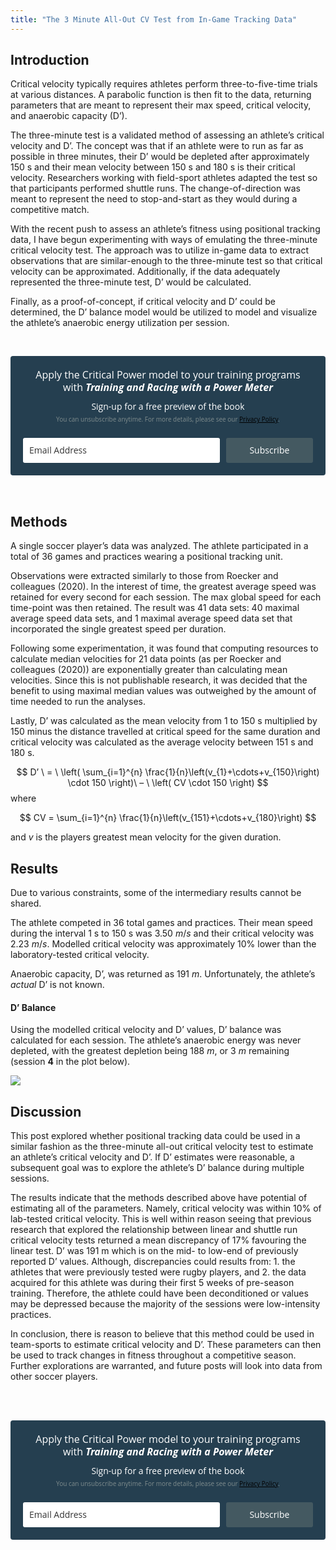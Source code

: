 ---
title: "The 3 Minute All-Out CV Test from In-Game Tracking Data"
---

## Introduction

Critical velocity typically requires athletes perform three-to-five-time trials at various distances. A parabolic function is then fit to the data, returning parameters that are meant to represent their max speed, critical velocity, and anaerobic capacity (D').

The three-minute test is a validated method of assessing an athlete's critical velocity and D'. The concept was that if an athlete were to run as far as possible in three minutes, their D' would be depleted after approximately 150 s and their mean velocity between 150 s and 180 s is their critical velocity. Researchers working with field-sport athletes adapted the test so that participants performed shuttle runs. The change-of-direction was meant to represent the need to stop-and-start as they would during a competitive match.

With the recent push to assess an athlete's fitness using positional tracking data, I have begun experimenting with ways of emulating the three-minute critical velocity test. The approach was to utilize in-game data to extract observations that are similar-enough to the three-minute test so that critical velocity can be approximated. Additionally, if the data adequately represented the three-minute test, D' would be calculated.

Finally, as a proof-of-concept, if critical velocity and D' could be determined, the D' balance model would be utilized to model and visualize the athlete's anaerobic energy utilization per session.

\
```{=html}
<style type="text/css">
  @import url(https://assets.mlcdn.com/fonts.css?version=1671523);
</style>
<style type="text/css">
  .ml-form-embedSubmitLoad{display:inline-block;width:20px;height:20px}.g-recaptcha{transform:scale(1);-webkit-transform:scale(1);transform-origin:0 0;-webkit-transform-origin:0 0}.sr-only{position:absolute;width:1px;height:1px;padding:0;margin:-1px;overflow:hidden;clip:rect(0,0,0,0);border:0}.ml-form-embedSubmitLoad:after{content:" ";display:block;width:11px;height:11px;margin:1px;border-radius:50%;border:4px solid #fff;border-color:#fff #fff #fff transparent;animation:ml-form-embedSubmitLoad 1.2s linear infinite}@keyframes ml-form-embedSubmitLoad{0%{transform:rotate(0)}100%{transform:rotate(360deg)}}#mlb2-5841516.ml-form-embedContainer{box-sizing:border-box;display:table;margin:0 auto;position:static;width:100%!important}#mlb2-5841516.ml-form-embedContainer button,#mlb2-5841516.ml-form-embedContainer h4,#mlb2-5841516.ml-form-embedContainer p,#mlb2-5841516.ml-form-embedContainer span{text-transform:none!important;letter-spacing:normal!important}#mlb2-5841516.ml-form-embedContainer .ml-form-embedWrapper{background-color:#253f50;border-width:0;border-color:transparent;border-radius:4px;border-style:solid;box-sizing:border-box;display:inline-block!important;margin:0;padding:0;position:relative}#mlb2-5841516.ml-form-embedContainer .ml-form-embedWrapper.embedDefault,#mlb2-5841516.ml-form-embedContainer .ml-form-embedWrapper.embedPopup{width:100%}#mlb2-5841516.ml-form-embedContainer .ml-form-embedWrapper.embedForm{max-width:100%;width:100%}#mlb2-5841516.ml-form-embedContainer .ml-form-align-left{text-align:left}#mlb2-5841516.ml-form-embedContainer .ml-form-align-center{text-align:center}#mlb2-5841516.ml-form-embedContainer .ml-form-align-default{display:table-cell!important;vertical-align:middle!important;text-align:center!important}#mlb2-5841516.ml-form-embedContainer .ml-form-align-right{text-align:right}#mlb2-5841516.ml-form-embedContainer .ml-form-embedWrapper .ml-form-embedHeader img{border-top-left-radius:4px;border-top-right-radius:4px;height:auto;margin:0 auto!important;max-width:100%;width:undefinedpx}#mlb2-5841516.ml-form-embedContainer .ml-form-embedWrapper .ml-form-embedBody,#mlb2-5841516.ml-form-embedContainer .ml-form-embedWrapper .ml-form-successBody{padding:20px 20px 0 20px}#mlb2-5841516.ml-form-embedContainer .ml-form-embedWrapper .ml-form-embedBody.ml-form-embedBodyHorizontal{padding-bottom:0}#mlb2-5841516.ml-form-embedContainer .ml-form-embedWrapper .ml-form-embedBody .ml-form-embedContent,#mlb2-5841516.ml-form-embedContainer .ml-form-embedWrapper .ml-form-successBody .ml-form-successContent{text-align:left;margin:0 0 20px 0}#mlb2-5841516.ml-form-embedContainer .ml-form-embedWrapper .ml-form-embedBody .ml-form-embedContent h4,#mlb2-5841516.ml-form-embedContainer .ml-form-embedWrapper .ml-form-successBody .ml-form-successContent h4{color:#000;font-family:'Open Sans',Arial,Helvetica,sans-serif;font-size:30px;font-weight:400;margin:0 0 10px 0;text-align:left;word-break:break-word}#mlb2-5841516.ml-form-embedContainer .ml-form-embedWrapper .ml-form-embedBody .ml-form-embedContent p,#mlb2-5841516.ml-form-embedContainer .ml-form-embedWrapper .ml-form-successBody .ml-form-successContent p{color:#fff;font-family:'Open Sans',Arial,Helvetica,sans-serif;font-size:14px;font-weight:400;line-height:20px;margin:0 0 10px 0;text-align:left}#mlb2-5841516.ml-form-embedContainer .ml-form-embedWrapper .ml-form-embedBody .ml-form-embedContent ol,#mlb2-5841516.ml-form-embedContainer .ml-form-embedWrapper .ml-form-embedBody .ml-form-embedContent ul,#mlb2-5841516.ml-form-embedContainer .ml-form-embedWrapper .ml-form-successBody .ml-form-successContent ol,#mlb2-5841516.ml-form-embedContainer .ml-form-embedWrapper .ml-form-successBody .ml-form-successContent ul{color:#fff;font-family:'Open Sans',Arial,Helvetica,sans-serif;font-size:14px}#mlb2-5841516.ml-form-embedContainer .ml-form-embedWrapper .ml-form-embedBody .ml-form-embedContent ol ol,#mlb2-5841516.ml-form-embedContainer .ml-form-embedWrapper .ml-form-successBody .ml-form-successContent ol ol{list-style-type:lower-alpha}#mlb2-5841516.ml-form-embedContainer .ml-form-embedWrapper .ml-form-embedBody .ml-form-embedContent ol ol ol,#mlb2-5841516.ml-form-embedContainer .ml-form-embedWrapper .ml-form-successBody .ml-form-successContent ol ol ol{list-style-type:lower-roman}#mlb2-5841516.ml-form-embedContainer .ml-form-embedWrapper .ml-form-embedBody .ml-form-embedContent p a,#mlb2-5841516.ml-form-embedContainer .ml-form-embedWrapper .ml-form-successBody .ml-form-successContent p a{color:#000;text-decoration:underline}#mlb2-5841516.ml-form-embedContainer .ml-form-embedWrapper .ml-block-form .ml-field-group{text-align:left!important}#mlb2-5841516.ml-form-embedContainer .ml-form-embedWrapper .ml-block-form .ml-field-group label{margin-bottom:5px;color:#fff;font-size:13px;font-family:'Open Sans',Arial,Helvetica,sans-serif;font-weight:700;font-style:normal;text-decoration:none;display:inline-block;line-height:19px}#mlb2-5841516.ml-form-embedContainer .ml-form-embedWrapper .ml-form-embedBody .ml-form-embedContent p:last-child,#mlb2-5841516.ml-form-embedContainer .ml-form-embedWrapper .ml-form-successBody .ml-form-successContent p:last-child{margin:0}#mlb2-5841516.ml-form-embedContainer .ml-form-embedWrapper .ml-form-embedBody form{margin:0;width:100%}#mlb2-5841516.ml-form-embedContainer .ml-form-embedWrapper .ml-form-embedBody .ml-form-checkboxRow,#mlb2-5841516.ml-form-embedContainer .ml-form-embedWrapper .ml-form-embedBody .ml-form-formContent{margin:0 0 20px 0;width:100%}#mlb2-5841516.ml-form-embedContainer .ml-form-embedWrapper .ml-form-embedBody .ml-form-checkboxRow{float:left}#mlb2-5841516.ml-form-embedContainer .ml-form-embedWrapper .ml-form-embedBody .ml-form-formContent.horozintalForm{margin:0;padding:0 0 20px 0;width:100%;height:auto;float:left}#mlb2-5841516.ml-form-embedContainer .ml-form-embedWrapper .ml-form-embedBody .ml-form-fieldRow{margin:0 0 10px 0;width:100%}#mlb2-5841516.ml-form-embedContainer .ml-form-embedWrapper .ml-form-embedBody .ml-form-fieldRow.ml-last-item{margin:0}#mlb2-5841516.ml-form-embedContainer .ml-form-embedWrapper .ml-form-embedBody .ml-form-fieldRow.ml-formfieldHorizintal{margin:0}#mlb2-5841516.ml-form-embedContainer .ml-form-embedWrapper .ml-form-embedBody .ml-form-fieldRow input{background-color:#fff!important;color:#333!important;border-color:#ccc;border-radius:3px!important;border-style:solid!important;border-width:0!important;font-family:'Open Sans',Arial,Helvetica,sans-serif;font-size:14px!important;height:auto;line-height:21px!important;margin-bottom:0;margin-top:0;margin-left:0;margin-right:0;padding:10px 10px!important;width:100%!important;box-sizing:border-box!important;max-width:100%!important}#mlb2-5841516.ml-form-embedContainer .ml-form-embedWrapper .ml-form-embedBody .ml-form-fieldRow input::-webkit-input-placeholder,#mlb2-5841516.ml-form-embedContainer .ml-form-embedWrapper .ml-form-embedBody .ml-form-horizontalRow input::-webkit-input-placeholder{color:#333}#mlb2-5841516.ml-form-embedContainer .ml-form-embedWrapper .ml-form-embedBody .ml-form-fieldRow input::-moz-placeholder,#mlb2-5841516.ml-form-embedContainer .ml-form-embedWrapper .ml-form-embedBody .ml-form-horizontalRow input::-moz-placeholder{color:#333}#mlb2-5841516.ml-form-embedContainer .ml-form-embedWrapper .ml-form-embedBody .ml-form-fieldRow input:-ms-input-placeholder,#mlb2-5841516.ml-form-embedContainer .ml-form-embedWrapper .ml-form-embedBody .ml-form-horizontalRow input:-ms-input-placeholder{color:#333}#mlb2-5841516.ml-form-embedContainer .ml-form-embedWrapper .ml-form-embedBody .ml-form-fieldRow input:-moz-placeholder,#mlb2-5841516.ml-form-embedContainer .ml-form-embedWrapper .ml-form-embedBody .ml-form-horizontalRow input:-moz-placeholder{color:#333}#mlb2-5841516.ml-form-embedContainer .ml-form-embedWrapper .ml-form-embedBody .ml-form-fieldRow textarea,#mlb2-5841516.ml-form-embedContainer .ml-form-embedWrapper .ml-form-embedBody .ml-form-horizontalRow textarea{background-color:#fff!important;color:#333!important;border-color:#ccc;border-radius:3px!important;border-style:solid!important;border-width:0!important;font-family:'Open Sans',Arial,Helvetica,sans-serif;font-size:14px!important;height:auto;line-height:21px!important;margin-bottom:0;margin-top:0;padding:10px 10px!important;width:100%!important;box-sizing:border-box!important;max-width:100%!important}#mlb2-5841516.ml-form-embedContainer .ml-form-embedWrapper .ml-form-embedBody .ml-form-checkboxRow .label-description::before,#mlb2-5841516.ml-form-embedContainer .ml-form-embedWrapper .ml-form-embedBody .ml-form-embedPermissions .ml-form-embedPermissionsOptionsCheckbox .label-description::before,#mlb2-5841516.ml-form-embedContainer .ml-form-embedWrapper .ml-form-embedBody .ml-form-fieldRow .custom-checkbox .custom-control-label::before,#mlb2-5841516.ml-form-embedContainer .ml-form-embedWrapper .ml-form-embedBody .ml-form-fieldRow .custom-radio .custom-control-label::before,#mlb2-5841516.ml-form-embedContainer .ml-form-embedWrapper .ml-form-embedBody .ml-form-horizontalRow .custom-checkbox .custom-control-label::before,#mlb2-5841516.ml-form-embedContainer .ml-form-embedWrapper .ml-form-embedBody .ml-form-horizontalRow .custom-radio .custom-control-label::before,#mlb2-5841516.ml-form-embedContainer .ml-form-embedWrapper .ml-form-embedBody .ml-form-interestGroupsRow .ml-form-interestGroupsRowCheckbox .label-description::before{border-color:#ccc!important;background-color:#fff!important}#mlb2-5841516.ml-form-embedContainer .ml-form-embedWrapper .ml-form-embedBody .ml-form-fieldRow input.custom-control-input[type=checkbox]{box-sizing:border-box;padding:0;position:absolute;z-index:-1;opacity:0;margin-top:5px;margin-left:-1.5rem;overflow:visible}#mlb2-5841516.ml-form-embedContainer .ml-form-embedWrapper .ml-form-embedBody .ml-form-checkboxRow .label-description::before,#mlb2-5841516.ml-form-embedContainer .ml-form-embedWrapper .ml-form-embedBody .ml-form-embedPermissions .ml-form-embedPermissionsOptionsCheckbox .label-description::before,#mlb2-5841516.ml-form-embedContainer .ml-form-embedWrapper .ml-form-embedBody .ml-form-fieldRow .custom-checkbox .custom-control-label::before,#mlb2-5841516.ml-form-embedContainer .ml-form-embedWrapper .ml-form-embedBody .ml-form-horizontalRow .custom-checkbox .custom-control-label::before,#mlb2-5841516.ml-form-embedContainer .ml-form-embedWrapper .ml-form-embedBody .ml-form-interestGroupsRow .ml-form-interestGroupsRowCheckbox .label-description::before{border-radius:4px!important}#mlb2-5841516.ml-form-embedContainer .ml-form-embedWrapper .ml-form-embedBody .ml-form-checkboxRow input[type=checkbox]:checked~.label-description::after,#mlb2-5841516.ml-form-embedContainer .ml-form-embedWrapper .ml-form-embedBody .ml-form-embedPermissions .ml-form-embedPermissionsOptionsCheckbox input[type=checkbox]:checked~.label-description::after,#mlb2-5841516.ml-form-embedContainer .ml-form-embedWrapper .ml-form-embedBody .ml-form-fieldRow .custom-checkbox .custom-control-input:checked~.custom-control-label::after,#mlb2-5841516.ml-form-embedContainer .ml-form-embedWrapper .ml-form-embedBody .ml-form-horizontalRow .custom-checkbox .custom-control-input:checked~.custom-control-label::after,#mlb2-5841516.ml-form-embedContainer .ml-form-embedWrapper .ml-form-embedBody .ml-form-interestGroupsRow .ml-form-interestGroupsRowCheckbox input[type=checkbox]:checked~.label-description::after{background-image:url("data:image/svg+xml,%3csvg xmlns='http://www.w3.org/2000/svg' viewBox='0 0 8 8'%3e%3cpath fill='%23fff' d='M6.564.75l-3.59 3.612-1.538-1.55L0 4.26 2.974 7.25 8 2.193z'/%3e%3c/svg%3e")}#mlb2-5841516.ml-form-embedContainer .ml-form-embedWrapper .ml-form-embedBody .ml-form-fieldRow .custom-radio .custom-control-input:checked~.custom-control-label::after{background-image:url("data:image/svg+xml,%3csvg xmlns='http://www.w3.org/2000/svg' viewBox='-4 -4 8 8'%3e%3ccircle r='3' fill='%23fff'/%3e%3c/svg%3e")}#mlb2-5841516.ml-form-embedContainer .ml-form-embedWrapper .ml-form-embedBody .ml-form-checkboxRow input[type=checkbox]:checked~.label-description::before,#mlb2-5841516.ml-form-embedContainer .ml-form-embedWrapper .ml-form-embedBody .ml-form-embedPermissions .ml-form-embedPermissionsOptionsCheckbox input[type=checkbox]:checked~.label-description::before,#mlb2-5841516.ml-form-embedContainer .ml-form-embedWrapper .ml-form-embedBody .ml-form-fieldRow .custom-checkbox .custom-control-input:checked~.custom-control-label::before,#mlb2-5841516.ml-form-embedContainer .ml-form-embedWrapper .ml-form-embedBody .ml-form-fieldRow .custom-radio .custom-control-input:checked~.custom-control-label::before,#mlb2-5841516.ml-form-embedContainer .ml-form-embedWrapper .ml-form-embedBody .ml-form-horizontalRow .custom-checkbox .custom-control-input:checked~.custom-control-label::before,#mlb2-5841516.ml-form-embedContainer .ml-form-embedWrapper .ml-form-embedBody .ml-form-horizontalRow .custom-radio .custom-control-input:checked~.custom-control-label::before,#mlb2-5841516.ml-form-embedContainer .ml-form-embedWrapper .ml-form-embedBody .ml-form-interestGroupsRow .ml-form-interestGroupsRowCheckbox input[type=checkbox]:checked~.label-description::before{border-color:#445961!important;background-color:#445961!important;color:#fff!important}#mlb2-5841516.ml-form-embedContainer .ml-form-embedWrapper .ml-form-embedBody .ml-form-fieldRow .custom-checkbox .custom-control-label::after,#mlb2-5841516.ml-form-embedContainer .ml-form-embedWrapper .ml-form-embedBody .ml-form-fieldRow .custom-checkbox .custom-control-label::before,#mlb2-5841516.ml-form-embedContainer .ml-form-embedWrapper .ml-form-embedBody .ml-form-fieldRow .custom-radio .custom-control-label::after,#mlb2-5841516.ml-form-embedContainer .ml-form-embedWrapper .ml-form-embedBody .ml-form-fieldRow .custom-radio .custom-control-label::before,#mlb2-5841516.ml-form-embedContainer .ml-form-embedWrapper .ml-form-embedBody .ml-form-horizontalRow .custom-checkbox .custom-control-label::after,#mlb2-5841516.ml-form-embedContainer .ml-form-embedWrapper .ml-form-embedBody .ml-form-horizontalRow .custom-checkbox .custom-control-label::before,#mlb2-5841516.ml-form-embedContainer .ml-form-embedWrapper .ml-form-embedBody .ml-form-horizontalRow .custom-radio .custom-control-label::after,#mlb2-5841516.ml-form-embedContainer .ml-form-embedWrapper .ml-form-embedBody .ml-form-horizontalRow .custom-radio .custom-control-label::before{top:2px;box-sizing:border-box}#mlb2-5841516.ml-form-embedContainer .ml-form-embedWrapper .ml-form-embedBody .ml-form-checkboxRow .label-description::after,#mlb2-5841516.ml-form-embedContainer .ml-form-embedWrapper .ml-form-embedBody .ml-form-checkboxRow .label-description::before,#mlb2-5841516.ml-form-embedContainer .ml-form-embedWrapper .ml-form-embedBody .ml-form-embedPermissions .ml-form-embedPermissionsOptionsCheckbox .label-description::after,#mlb2-5841516.ml-form-embedContainer .ml-form-embedWrapper .ml-form-embedBody .ml-form-embedPermissions .ml-form-embedPermissionsOptionsCheckbox .label-description::before{top:0!important;box-sizing:border-box!important}#mlb2-5841516.ml-form-embedContainer .ml-form-embedWrapper .ml-form-embedBody .ml-form-checkboxRow .label-description::after,#mlb2-5841516.ml-form-embedContainer .ml-form-embedWrapper .ml-form-embedBody .ml-form-checkboxRow .label-description::before{top:0!important;box-sizing:border-box!important}#mlb2-5841516.ml-form-embedContainer .ml-form-embedWrapper .ml-form-embedBody .ml-form-interestGroupsRow .ml-form-interestGroupsRowCheckbox .label-description::after{top:0!important;box-sizing:border-box!important;position:absolute;left:-1.5rem;display:block;width:1rem;height:1rem;content:""}#mlb2-5841516.ml-form-embedContainer .ml-form-embedWrapper .ml-form-embedBody .ml-form-interestGroupsRow .ml-form-interestGroupsRowCheckbox .label-description::before{top:0!important;box-sizing:border-box!important}#mlb2-5841516.ml-form-embedContainer .ml-form-embedWrapper .ml-form-embedBody .custom-control-label::before{position:absolute;top:4px;left:-1.5rem;display:block;width:16px;height:16px;pointer-events:none;content:"";background-color:#fff;border:#adb5bd solid 1px;border-radius:50%}#mlb2-5841516.ml-form-embedContainer .ml-form-embedWrapper .ml-form-embedBody .custom-control-label::after{position:absolute;top:2px!important;left:-1.5rem;display:block;width:1rem;height:1rem;content:""}#mlb2-5841516.ml-form-embedContainer .ml-form-embedWrapper .ml-form-embedBody .ml-form-checkboxRow .label-description::before,#mlb2-5841516.ml-form-embedContainer .ml-form-embedWrapper .ml-form-embedBody .ml-form-embedPermissions .ml-form-embedPermissionsOptionsCheckbox .label-description::before,#mlb2-5841516.ml-form-embedContainer .ml-form-embedWrapper .ml-form-embedBody .ml-form-interestGroupsRow .ml-form-interestGroupsRowCheckbox .label-description::before{position:absolute;top:4px;left:-1.5rem;display:block;width:16px;height:16px;pointer-events:none;content:"";background-color:#fff;border:#adb5bd solid 1px;border-radius:50%}#mlb2-5841516.ml-form-embedContainer .ml-form-embedWrapper .ml-form-embedBody .ml-form-embedPermissions .ml-form-embedPermissionsOptionsCheckbox .label-description::after{position:absolute;top:0!important;left:-1.5rem;display:block;width:1rem;height:1rem;content:""}#mlb2-5841516.ml-form-embedContainer .ml-form-embedWrapper .ml-form-embedBody .ml-form-checkboxRow .label-description::after{position:absolute;top:0!important;left:-1.5rem;display:block;width:1rem;height:1rem;content:""}#mlb2-5841516.ml-form-embedContainer .ml-form-embedWrapper .ml-form-embedBody .custom-radio .custom-control-label::after{background:no-repeat 50%/50% 50%}#mlb2-5841516.ml-form-embedContainer .ml-form-embedWrapper .ml-form-embedBody .custom-checkbox .custom-control-label::after,#mlb2-5841516.ml-form-embedContainer .ml-form-embedWrapper .ml-form-embedBody .ml-form-checkboxRow .label-description::after,#mlb2-5841516.ml-form-embedContainer .ml-form-embedWrapper .ml-form-embedBody .ml-form-embedPermissions .ml-form-embedPermissionsOptionsCheckbox .label-description::after,#mlb2-5841516.ml-form-embedContainer .ml-form-embedWrapper .ml-form-embedBody .ml-form-interestGroupsRow .ml-form-interestGroupsRowCheckbox .label-description::after{background:no-repeat 50%/50% 50%}#mlb2-5841516.ml-form-embedContainer .ml-form-embedWrapper .ml-form-embedBody .ml-form-fieldRow .custom-control,#mlb2-5841516.ml-form-embedContainer .ml-form-embedWrapper .ml-form-embedBody .ml-form-horizontalRow .custom-control{position:relative;display:block;min-height:1.5rem;padding-left:1.5rem}#mlb2-5841516.ml-form-embedContainer .ml-form-embedWrapper .ml-form-embedBody .ml-form-fieldRow .custom-checkbox .custom-control-input,#mlb2-5841516.ml-form-embedContainer .ml-form-embedWrapper .ml-form-embedBody .ml-form-fieldRow .custom-radio .custom-control-input,#mlb2-5841516.ml-form-embedContainer .ml-form-embedWrapper .ml-form-embedBody .ml-form-horizontalRow .custom-checkbox .custom-control-input,#mlb2-5841516.ml-form-embedContainer .ml-form-embedWrapper .ml-form-embedBody .ml-form-horizontalRow .custom-radio .custom-control-input{position:absolute;z-index:-1;opacity:0;box-sizing:border-box;padding:0}#mlb2-5841516.ml-form-embedContainer .ml-form-embedWrapper .ml-form-embedBody .ml-form-fieldRow .custom-checkbox .custom-control-label,#mlb2-5841516.ml-form-embedContainer .ml-form-embedWrapper .ml-form-embedBody .ml-form-fieldRow .custom-radio .custom-control-label,#mlb2-5841516.ml-form-embedContainer .ml-form-embedWrapper .ml-form-embedBody .ml-form-horizontalRow .custom-checkbox .custom-control-label,#mlb2-5841516.ml-form-embedContainer .ml-form-embedWrapper .ml-form-embedBody .ml-form-horizontalRow .custom-radio .custom-control-label{color:#000;font-size:12px!important;font-family:'Open Sans',Arial,Helvetica,sans-serif;line-height:22px;margin-bottom:0;position:relative;vertical-align:top;font-style:normal;font-weight:700}#mlb2-5841516.ml-form-embedContainer .ml-form-embedWrapper .ml-form-embedBody .ml-form-fieldRow .custom-select,#mlb2-5841516.ml-form-embedContainer .ml-form-embedWrapper .ml-form-embedBody .ml-form-horizontalRow .custom-select{background-color:#fff!important;color:#333!important;border-color:#ccc;border-radius:3px!important;border-style:solid!important;border-width:0!important;font-family:'Open Sans',Arial,Helvetica,sans-serif;font-size:14px!important;line-height:20px!important;margin-bottom:0;margin-top:0;padding:10px 28px 10px 12px!important;width:100%!important;box-sizing:border-box!important;max-width:100%!important;height:auto;display:inline-block;vertical-align:middle;background:url(https://cdn.mailerlite.com/images/default/dropdown.svg) no-repeat right .75rem center/8px 10px;-webkit-appearance:none;-moz-appearance:none;appearance:none}#mlb2-5841516.ml-form-embedContainer .ml-form-embedWrapper .ml-form-embedBody .ml-form-horizontalRow{height:auto;width:100%;float:left}.ml-form-formContent.horozintalForm .ml-form-horizontalRow .ml-input-horizontal{width:70%;float:left}.ml-form-formContent.horozintalForm .ml-form-horizontalRow .ml-button-horizontal{width:30%;float:left}.ml-form-formContent.horozintalForm .ml-form-horizontalRow .ml-button-horizontal.labelsOn{padding-top:24px}.ml-form-formContent.horozintalForm .ml-form-horizontalRow .horizontal-fields{box-sizing:border-box;float:left;padding-right:10px}#mlb2-5841516.ml-form-embedContainer .ml-form-embedWrapper .ml-form-embedBody .ml-form-horizontalRow input{background-color:#fff;color:#333;border-color:#ccc;border-radius:3px;border-style:solid;border-width:0;font-family:'Open Sans',Arial,Helvetica,sans-serif;font-size:14px;line-height:20px;margin-bottom:0;margin-top:0;padding:10px 10px;width:100%;box-sizing:border-box;overflow-y:initial}#mlb2-5841516.ml-form-embedContainer .ml-form-embedWrapper .ml-form-embedBody .ml-form-horizontalRow button{background-color:#445961!important;border-color:#445961;border-style:solid;border-width:0;border-radius:3px;box-shadow:none;color:#fff!important;cursor:pointer;font-family:'Open Sans',Arial,Helvetica,sans-serif;font-size:14px!important;font-weight:400;line-height:20px;margin:0!important;padding:10px!important;width:100%;height:auto}#mlb2-5841516.ml-form-embedContainer .ml-form-embedWrapper .ml-form-embedBody .ml-form-horizontalRow button:hover{background-color:#ccc!important;border-color:#ccc!important}#mlb2-5841516.ml-form-embedContainer .ml-form-embedWrapper .ml-form-embedBody .ml-form-checkboxRow input[type=checkbox]{box-sizing:border-box;padding:0;position:absolute;z-index:-1;opacity:0;margin-top:5px;margin-left:-1.5rem;overflow:visible}#mlb2-5841516.ml-form-embedContainer .ml-form-embedWrapper .ml-form-embedBody .ml-form-checkboxRow .label-description{color:#000;display:block;font-family:'Open Sans',Arial,Helvetica,sans-serif;font-size:12px;text-align:left;margin-bottom:0;position:relative;vertical-align:top}#mlb2-5841516.ml-form-embedContainer .ml-form-embedWrapper .ml-form-embedBody .ml-form-checkboxRow label{font-weight:400;margin:0;padding:0;position:relative;display:block;min-height:24px;padding-left:24px}#mlb2-5841516.ml-form-embedContainer .ml-form-embedWrapper .ml-form-embedBody .ml-form-checkboxRow label a{color:#000;text-decoration:underline}#mlb2-5841516.ml-form-embedContainer .ml-form-embedWrapper .ml-form-embedBody .ml-form-checkboxRow label p{color:#000!important;font-family:'Open Sans',Arial,Helvetica,sans-serif!important;font-size:12px!important;font-weight:400!important;line-height:18px!important;padding:0!important;margin:0 5px 0 0!important}#mlb2-5841516.ml-form-embedContainer .ml-form-embedWrapper .ml-form-embedBody .ml-form-checkboxRow label p:last-child{margin:0}#mlb2-5841516.ml-form-embedContainer .ml-form-embedWrapper .ml-form-embedBody .ml-form-embedSubmit{margin:0 0 20px 0;float:left;width:100%}#mlb2-5841516.ml-form-embedContainer .ml-form-embedWrapper .ml-form-embedBody .ml-form-embedSubmit button{background-color:#445961!important;border:none!important;border-radius:3px!important;box-shadow:none!important;color:#fff!important;cursor:pointer;font-family:'Open Sans',Arial,Helvetica,sans-serif!important;font-size:14px!important;font-weight:400!important;line-height:21px!important;height:auto;padding:10px!important;width:100%!important;box-sizing:border-box!important}#mlb2-5841516.ml-form-embedContainer .ml-form-embedWrapper .ml-form-embedBody .ml-form-embedSubmit button.loading{display:none}#mlb2-5841516.ml-form-embedContainer .ml-form-embedWrapper .ml-form-embedBody .ml-form-embedSubmit button:hover{background-color:#ccc!important}.ml-subscribe-close{width:30px;height:30px;background:url(https://cdn.mailerlite.com/images/default/modal_close.png) no-repeat;background-size:30px;cursor:pointer;margin-top:-10px;margin-right:-10px;position:absolute;top:0;right:0}.ml-error input,.ml-error select,.ml-error textarea{border-color:red!important}.ml-error .custom-checkbox-radio-list{border:1px solid red!important;border-radius:4px;padding:10px}.ml-error .label-description,.ml-error .label-description p,.ml-error .label-description p a,.ml-error label:first-child{color:red!important}#mlb2-5841516.ml-form-embedContainer .ml-form-embedWrapper .ml-form-embedBody .ml-form-checkboxRow.ml-error .label-description p,#mlb2-5841516.ml-form-embedContainer .ml-form-embedWrapper .ml-form-embedBody .ml-form-checkboxRow.ml-error .label-description p:first-letter{color:red!important}@media only screen and (max-width:400px){.ml-form-embedWrapper.embedDefault,.ml-form-embedWrapper.embedPopup{width:100%!important}.ml-form-formContent.horozintalForm{float:left!important}.ml-form-formContent.horozintalForm .ml-form-horizontalRow{height:auto!important;width:100%!important;float:left!important}.ml-form-formContent.horozintalForm .ml-form-horizontalRow .ml-input-horizontal{width:100%!important}.ml-form-formContent.horozintalForm .ml-form-horizontalRow .ml-input-horizontal>div{padding-right:0!important;padding-bottom:10px}.ml-form-formContent.horozintalForm .ml-button-horizontal{width:100%!important}.ml-form-formContent.horozintalForm .ml-button-horizontal.labelsOn{padding-top:0!important}}
</style>
<style type="text/css">
  .ml-mobileButton-horizontal{display:none}#mlb2-5841516 .ml-mobileButton-horizontal button{background-color:#445961!important;border-color:#445961!important;border-style:solid!important;border-width:0!important;border-radius:3px!important;box-shadow:none!important;color:#fff!important;cursor:pointer;font-family:'Open Sans',Arial,Helvetica,sans-serif!important;font-size:14px!important;font-weight:400!important;line-height:20px!important;padding:10px!important;width:100%!important}@media only screen and (max-width:400px){#mlb2-5841516.ml-form-embedContainer .ml-form-embedWrapper .ml-form-embedBody .ml-form-formContent.horozintalForm{padding:0 0 10px 0!important}.ml-hide-horizontal{display:none!important}.ml-form-formContent.horozintalForm .ml-button-horizontal{display:none!important}.ml-mobileButton-horizontal{display:inline-block!important;margin-bottom:20px;width:100%}.ml-form-formContent.horozintalForm .ml-form-horizontalRow .ml-input-horizontal>div{padding-bottom:0!important}}
</style>
<style type="text/css">
  @media only screen and (max-width:400px){.ml-form-formContent.horozintalForm .ml-form-horizontalRow .horizontal-fields{margin-bottom:10px!important;width:100%!important}}
</style>
<div id="mlb2-5841516" class="ml-form-embedContainer ml-subscribe-form ml-subscribe-form-5841516">
  <div class="ml-form-align-center">
    <div class="ml-form-embedWrapper embedForm">
      <div class="ml-form-embedBody ml-form-embedBodyHorizontal row-form">
        <div class="ml-form-embedContent" style="">
          <p style="text-align:center"><span style="font-size:16px">Apply the Critical Power model to your training programs with&nbsp;<em><strong>Training and Racing with a Power Meter </strong></em></span><span style="font-size:16px"><strong><strong><strong></strong></strong></strong></span></p>
          <p style="text-align:center"><span style="font-size:14px">Sign-up for a free preview of the book</span><span style="font-size:16px"><br><em></em></span><span style="font-size:14px"><span style="color:#fff"></span></span><span style="font-size:14px"></span><span style="color:#7f8c8d"><span style="font-size:10px">You can unsubscribe anytime. For more details, please see our <a href="https://midsprint.io/privacy-policy" target="_blank">Privacy Policy</a>.</span></span></p>
        </div>
        <form class="ml-block-form" action="https://static.mailerlite.com/webforms/submit/j3r2m9" data-code="j3r2m9" method="post" target="_blank">
          <div class="ml-form-formContent horozintalForm">
            <div class="ml-form-horizontalRow">
              <div class="ml-input-horizontal">
                <div style="width:100%" class="horizontal-fields">
                  <div class="ml-field-group ml-field-email ml-validate-email ml-validate-required">
                    <input type="email" class="form-control" data-inputmask="" name="fields[email]" placeholder="Email Address" autocomplete="email">
                  </div>
                </div>
              </div>
              <div class="ml-button-horizontal primary">
                <button type="submit" class="primary">Subscribe</button>
                <button disabled="disabled" style="display:none" type="button" class="loading"> <div class="ml-form-embedSubmitLoad"></div> <span class="sr-only">Loading...</span> </button>
              </div>
            </div>
          </div>
          <input type="hidden" name="ml-submit" value="1">
          <div class="ml-mobileButton-horizontal">
            <button type="submit" class="primary">Subscribe</button>
            <button disabled="disabled" style="display:none" type="button" class="loading"> <div class="ml-form-embedSubmitLoad"></div> <span class="sr-only">Loading...</span> </button>
          </div>
          <input type="hidden" name="anticsrf" value="true">
        </form>
      </div>
      <div class="ml-form-successBody row-success" style="display:none">
        <div class="ml-form-successContent">
          <p style="text-align:center">You should receive an&nbsp;email shortly with a link to preview <strong><em>Training and Racing with a Power Meter</em></strong></p>
        </div>
      </div>
    </div>
  </div>
</div>
<script>
  function ml_webform_success_5841516(){var r=ml_jQuery||jQuery;r(".ml-subscribe-form-5841516 .row-success").show(),r(".ml-subscribe-form-5841516 .row-form").hide()}
</script>
<img src="https://track.mailerlite.com/webforms/o/5841516/j3r2m9?v1671830479" width="1" height="1" style="max-width:1px;max-height:1px;visibility:hidden;padding:0;margin:0;display:block" alt="." border="0">
<script src="https://static.mailerlite.com/js/w/webforms.min.js?v7316d10e2931a97c7b0f5c7e7e7be3ea" type="text/javascript"></script>
```

\

## Methods

A single soccer player's data was analyzed. The athlete participated in a total of 36 games and practices wearing a positional tracking unit.

Observations were extracted similarly to those from Roecker and colleagues (2020). In the interest of time, the greatest average speed was retained for every second for each session. The max global speed for each time-point was then retained. The result was 41 data sets: 40 maximal average speed data sets, and 1 maximal average speed data set that incorporated the single greatest speed per duration.

Following some experimentation, it was found that computing resources to calculate median velocities for 21 data points (as per Roecker and colleagues (2020)) are exponentially greater than calculating mean velocities. Since this is not publishable research, it was decided that the benefit to using maximal median values was outweighed by the amount of time needed to run the analyses.

Lastly, D' was calculated as the mean velocity from 1 to 150 s multiplied by 150 minus the distance travelled at critical speed for the same duration and critical velocity was calculated as the average velocity between 151 s and 180 s.

$$
D’ \ = \   \left( \sum_{i=1}^{n} \frac{1}{n}\left(v_{1}+\cdots+v_{150}\right) \cdot 150 \right)\ – \ \left( CV  \cdot 150 \right)
$$
where

$$
CV = \sum_{i=1}^{n} \frac{1}{n}\left(v_{151}+\cdots+v_{180}\right)
$$ 

and $v$ is the players greatest mean velocity for the given duration.

## Results

Due to various constraints, some of the intermediary results cannot be shared.

The athlete competed in 36 total games and practices. Their mean speed during the interval 1 s to 150 s was $3.50 \ m/s$ and their critical velocity was $2.23 \ m/s$. Modelled critical velocity was approximately 10% lower than the laboratory-tested critical velocity.

Anaerobic capacity, D', was returned as $191 \ m$. Unfortunately, the athlete's *actual* D' is not known.

#### D' Balance

Using the modelled critical velocity and D' values, D' balance was calculated for each session. The athlete's anaerobic energy was never depleted, with the greatest depletion being $188 \ m$, or $3 \ m$ remaining (session **4** in the plot below).

![](blog-images/d-prime-balance.png)

## Discussion

This post explored whether positional tracking data could be used in a similar fashion as the three-minute all-out critical velocity test to estimate an athlete's critical velocity and D'. If D' estimates were reasonable, a subsequent goal was to explore the athlete's D' balance during multiple sessions.

The results indicate that the methods described above have potential of estimating all of the parameters. Namely, critical velocity was within 10% of lab-tested critical velocity. This is well within reason seeing that previous research that explored the relationship between linear and shuttle run critical velocity tests returned a mean discrepancy of 17% favouring the linear test. D' was 191 m which is on the mid- to low-end of previously reported D' values. Although, discrepancies could results from: 1. the athletes that were previously tested were rugby players, and 2. the data acquired for this athlete was during their first 5 weeks of pre-season training. Therefore, the athlete could have been deconditioned or values may be depressed because the majority of the sessions were low-intensity practices.

In conclusion, there is reason to believe that this method could be used in team-sports to estimate critical velocity and D'. These parameters can then be used to track changes in fitness throughout a competitive season. Further explorations are warranted, and future posts will look into data from other soccer players.

\
\
```{=html}
<style type="text/css">
  @import url(https://assets.mlcdn.com/fonts.css?version=1671523);
</style>
<style type="text/css">
  .ml-form-embedSubmitLoad{display:inline-block;width:20px;height:20px}.g-recaptcha{transform:scale(1);-webkit-transform:scale(1);transform-origin:0 0;-webkit-transform-origin:0 0}.sr-only{position:absolute;width:1px;height:1px;padding:0;margin:-1px;overflow:hidden;clip:rect(0,0,0,0);border:0}.ml-form-embedSubmitLoad:after{content:" ";display:block;width:11px;height:11px;margin:1px;border-radius:50%;border:4px solid #fff;border-color:#fff #fff #fff transparent;animation:ml-form-embedSubmitLoad 1.2s linear infinite}@keyframes ml-form-embedSubmitLoad{0%{transform:rotate(0)}100%{transform:rotate(360deg)}}#mlb2-5841516.ml-form-embedContainer{box-sizing:border-box;display:table;margin:0 auto;position:static;width:100%!important}#mlb2-5841516.ml-form-embedContainer button,#mlb2-5841516.ml-form-embedContainer h4,#mlb2-5841516.ml-form-embedContainer p,#mlb2-5841516.ml-form-embedContainer span{text-transform:none!important;letter-spacing:normal!important}#mlb2-5841516.ml-form-embedContainer .ml-form-embedWrapper{background-color:#253f50;border-width:0;border-color:transparent;border-radius:4px;border-style:solid;box-sizing:border-box;display:inline-block!important;margin:0;padding:0;position:relative}#mlb2-5841516.ml-form-embedContainer .ml-form-embedWrapper.embedDefault,#mlb2-5841516.ml-form-embedContainer .ml-form-embedWrapper.embedPopup{width:100%}#mlb2-5841516.ml-form-embedContainer .ml-form-embedWrapper.embedForm{max-width:100%;width:100%}#mlb2-5841516.ml-form-embedContainer .ml-form-align-left{text-align:left}#mlb2-5841516.ml-form-embedContainer .ml-form-align-center{text-align:center}#mlb2-5841516.ml-form-embedContainer .ml-form-align-default{display:table-cell!important;vertical-align:middle!important;text-align:center!important}#mlb2-5841516.ml-form-embedContainer .ml-form-align-right{text-align:right}#mlb2-5841516.ml-form-embedContainer .ml-form-embedWrapper .ml-form-embedHeader img{border-top-left-radius:4px;border-top-right-radius:4px;height:auto;margin:0 auto!important;max-width:100%;width:undefinedpx}#mlb2-5841516.ml-form-embedContainer .ml-form-embedWrapper .ml-form-embedBody,#mlb2-5841516.ml-form-embedContainer .ml-form-embedWrapper .ml-form-successBody{padding:20px 20px 0 20px}#mlb2-5841516.ml-form-embedContainer .ml-form-embedWrapper .ml-form-embedBody.ml-form-embedBodyHorizontal{padding-bottom:0}#mlb2-5841516.ml-form-embedContainer .ml-form-embedWrapper .ml-form-embedBody .ml-form-embedContent,#mlb2-5841516.ml-form-embedContainer .ml-form-embedWrapper .ml-form-successBody .ml-form-successContent{text-align:left;margin:0 0 20px 0}#mlb2-5841516.ml-form-embedContainer .ml-form-embedWrapper .ml-form-embedBody .ml-form-embedContent h4,#mlb2-5841516.ml-form-embedContainer .ml-form-embedWrapper .ml-form-successBody .ml-form-successContent h4{color:#000;font-family:'Open Sans',Arial,Helvetica,sans-serif;font-size:30px;font-weight:400;margin:0 0 10px 0;text-align:left;word-break:break-word}#mlb2-5841516.ml-form-embedContainer .ml-form-embedWrapper .ml-form-embedBody .ml-form-embedContent p,#mlb2-5841516.ml-form-embedContainer .ml-form-embedWrapper .ml-form-successBody .ml-form-successContent p{color:#fff;font-family:'Open Sans',Arial,Helvetica,sans-serif;font-size:14px;font-weight:400;line-height:20px;margin:0 0 10px 0;text-align:left}#mlb2-5841516.ml-form-embedContainer .ml-form-embedWrapper .ml-form-embedBody .ml-form-embedContent ol,#mlb2-5841516.ml-form-embedContainer .ml-form-embedWrapper .ml-form-embedBody .ml-form-embedContent ul,#mlb2-5841516.ml-form-embedContainer .ml-form-embedWrapper .ml-form-successBody .ml-form-successContent ol,#mlb2-5841516.ml-form-embedContainer .ml-form-embedWrapper .ml-form-successBody .ml-form-successContent ul{color:#fff;font-family:'Open Sans',Arial,Helvetica,sans-serif;font-size:14px}#mlb2-5841516.ml-form-embedContainer .ml-form-embedWrapper .ml-form-embedBody .ml-form-embedContent ol ol,#mlb2-5841516.ml-form-embedContainer .ml-form-embedWrapper .ml-form-successBody .ml-form-successContent ol ol{list-style-type:lower-alpha}#mlb2-5841516.ml-form-embedContainer .ml-form-embedWrapper .ml-form-embedBody .ml-form-embedContent ol ol ol,#mlb2-5841516.ml-form-embedContainer .ml-form-embedWrapper .ml-form-successBody .ml-form-successContent ol ol ol{list-style-type:lower-roman}#mlb2-5841516.ml-form-embedContainer .ml-form-embedWrapper .ml-form-embedBody .ml-form-embedContent p a,#mlb2-5841516.ml-form-embedContainer .ml-form-embedWrapper .ml-form-successBody .ml-form-successContent p a{color:#000;text-decoration:underline}#mlb2-5841516.ml-form-embedContainer .ml-form-embedWrapper .ml-block-form .ml-field-group{text-align:left!important}#mlb2-5841516.ml-form-embedContainer .ml-form-embedWrapper .ml-block-form .ml-field-group label{margin-bottom:5px;color:#fff;font-size:13px;font-family:'Open Sans',Arial,Helvetica,sans-serif;font-weight:700;font-style:normal;text-decoration:none;display:inline-block;line-height:19px}#mlb2-5841516.ml-form-embedContainer .ml-form-embedWrapper .ml-form-embedBody .ml-form-embedContent p:last-child,#mlb2-5841516.ml-form-embedContainer .ml-form-embedWrapper .ml-form-successBody .ml-form-successContent p:last-child{margin:0}#mlb2-5841516.ml-form-embedContainer .ml-form-embedWrapper .ml-form-embedBody form{margin:0;width:100%}#mlb2-5841516.ml-form-embedContainer .ml-form-embedWrapper .ml-form-embedBody .ml-form-checkboxRow,#mlb2-5841516.ml-form-embedContainer .ml-form-embedWrapper .ml-form-embedBody .ml-form-formContent{margin:0 0 20px 0;width:100%}#mlb2-5841516.ml-form-embedContainer .ml-form-embedWrapper .ml-form-embedBody .ml-form-checkboxRow{float:left}#mlb2-5841516.ml-form-embedContainer .ml-form-embedWrapper .ml-form-embedBody .ml-form-formContent.horozintalForm{margin:0;padding:0 0 20px 0;width:100%;height:auto;float:left}#mlb2-5841516.ml-form-embedContainer .ml-form-embedWrapper .ml-form-embedBody .ml-form-fieldRow{margin:0 0 10px 0;width:100%}#mlb2-5841516.ml-form-embedContainer .ml-form-embedWrapper .ml-form-embedBody .ml-form-fieldRow.ml-last-item{margin:0}#mlb2-5841516.ml-form-embedContainer .ml-form-embedWrapper .ml-form-embedBody .ml-form-fieldRow.ml-formfieldHorizintal{margin:0}#mlb2-5841516.ml-form-embedContainer .ml-form-embedWrapper .ml-form-embedBody .ml-form-fieldRow input{background-color:#fff!important;color:#333!important;border-color:#ccc;border-radius:3px!important;border-style:solid!important;border-width:0!important;font-family:'Open Sans',Arial,Helvetica,sans-serif;font-size:14px!important;height:auto;line-height:21px!important;margin-bottom:0;margin-top:0;margin-left:0;margin-right:0;padding:10px 10px!important;width:100%!important;box-sizing:border-box!important;max-width:100%!important}#mlb2-5841516.ml-form-embedContainer .ml-form-embedWrapper .ml-form-embedBody .ml-form-fieldRow input::-webkit-input-placeholder,#mlb2-5841516.ml-form-embedContainer .ml-form-embedWrapper .ml-form-embedBody .ml-form-horizontalRow input::-webkit-input-placeholder{color:#333}#mlb2-5841516.ml-form-embedContainer .ml-form-embedWrapper .ml-form-embedBody .ml-form-fieldRow input::-moz-placeholder,#mlb2-5841516.ml-form-embedContainer .ml-form-embedWrapper .ml-form-embedBody .ml-form-horizontalRow input::-moz-placeholder{color:#333}#mlb2-5841516.ml-form-embedContainer .ml-form-embedWrapper .ml-form-embedBody .ml-form-fieldRow input:-ms-input-placeholder,#mlb2-5841516.ml-form-embedContainer .ml-form-embedWrapper .ml-form-embedBody .ml-form-horizontalRow input:-ms-input-placeholder{color:#333}#mlb2-5841516.ml-form-embedContainer .ml-form-embedWrapper .ml-form-embedBody .ml-form-fieldRow input:-moz-placeholder,#mlb2-5841516.ml-form-embedContainer .ml-form-embedWrapper .ml-form-embedBody .ml-form-horizontalRow input:-moz-placeholder{color:#333}#mlb2-5841516.ml-form-embedContainer .ml-form-embedWrapper .ml-form-embedBody .ml-form-fieldRow textarea,#mlb2-5841516.ml-form-embedContainer .ml-form-embedWrapper .ml-form-embedBody .ml-form-horizontalRow textarea{background-color:#fff!important;color:#333!important;border-color:#ccc;border-radius:3px!important;border-style:solid!important;border-width:0!important;font-family:'Open Sans',Arial,Helvetica,sans-serif;font-size:14px!important;height:auto;line-height:21px!important;margin-bottom:0;margin-top:0;padding:10px 10px!important;width:100%!important;box-sizing:border-box!important;max-width:100%!important}#mlb2-5841516.ml-form-embedContainer .ml-form-embedWrapper .ml-form-embedBody .ml-form-checkboxRow .label-description::before,#mlb2-5841516.ml-form-embedContainer .ml-form-embedWrapper .ml-form-embedBody .ml-form-embedPermissions .ml-form-embedPermissionsOptionsCheckbox .label-description::before,#mlb2-5841516.ml-form-embedContainer .ml-form-embedWrapper .ml-form-embedBody .ml-form-fieldRow .custom-checkbox .custom-control-label::before,#mlb2-5841516.ml-form-embedContainer .ml-form-embedWrapper .ml-form-embedBody .ml-form-fieldRow .custom-radio .custom-control-label::before,#mlb2-5841516.ml-form-embedContainer .ml-form-embedWrapper .ml-form-embedBody .ml-form-horizontalRow .custom-checkbox .custom-control-label::before,#mlb2-5841516.ml-form-embedContainer .ml-form-embedWrapper .ml-form-embedBody .ml-form-horizontalRow .custom-radio .custom-control-label::before,#mlb2-5841516.ml-form-embedContainer .ml-form-embedWrapper .ml-form-embedBody .ml-form-interestGroupsRow .ml-form-interestGroupsRowCheckbox .label-description::before{border-color:#ccc!important;background-color:#fff!important}#mlb2-5841516.ml-form-embedContainer .ml-form-embedWrapper .ml-form-embedBody .ml-form-fieldRow input.custom-control-input[type=checkbox]{box-sizing:border-box;padding:0;position:absolute;z-index:-1;opacity:0;margin-top:5px;margin-left:-1.5rem;overflow:visible}#mlb2-5841516.ml-form-embedContainer .ml-form-embedWrapper .ml-form-embedBody .ml-form-checkboxRow .label-description::before,#mlb2-5841516.ml-form-embedContainer .ml-form-embedWrapper .ml-form-embedBody .ml-form-embedPermissions .ml-form-embedPermissionsOptionsCheckbox .label-description::before,#mlb2-5841516.ml-form-embedContainer .ml-form-embedWrapper .ml-form-embedBody .ml-form-fieldRow .custom-checkbox .custom-control-label::before,#mlb2-5841516.ml-form-embedContainer .ml-form-embedWrapper .ml-form-embedBody .ml-form-horizontalRow .custom-checkbox .custom-control-label::before,#mlb2-5841516.ml-form-embedContainer .ml-form-embedWrapper .ml-form-embedBody .ml-form-interestGroupsRow .ml-form-interestGroupsRowCheckbox .label-description::before{border-radius:4px!important}#mlb2-5841516.ml-form-embedContainer .ml-form-embedWrapper .ml-form-embedBody .ml-form-checkboxRow input[type=checkbox]:checked~.label-description::after,#mlb2-5841516.ml-form-embedContainer .ml-form-embedWrapper .ml-form-embedBody .ml-form-embedPermissions .ml-form-embedPermissionsOptionsCheckbox input[type=checkbox]:checked~.label-description::after,#mlb2-5841516.ml-form-embedContainer .ml-form-embedWrapper .ml-form-embedBody .ml-form-fieldRow .custom-checkbox .custom-control-input:checked~.custom-control-label::after,#mlb2-5841516.ml-form-embedContainer .ml-form-embedWrapper .ml-form-embedBody .ml-form-horizontalRow .custom-checkbox .custom-control-input:checked~.custom-control-label::after,#mlb2-5841516.ml-form-embedContainer .ml-form-embedWrapper .ml-form-embedBody .ml-form-interestGroupsRow .ml-form-interestGroupsRowCheckbox input[type=checkbox]:checked~.label-description::after{background-image:url("data:image/svg+xml,%3csvg xmlns='http://www.w3.org/2000/svg' viewBox='0 0 8 8'%3e%3cpath fill='%23fff' d='M6.564.75l-3.59 3.612-1.538-1.55L0 4.26 2.974 7.25 8 2.193z'/%3e%3c/svg%3e")}#mlb2-5841516.ml-form-embedContainer .ml-form-embedWrapper .ml-form-embedBody .ml-form-fieldRow .custom-radio .custom-control-input:checked~.custom-control-label::after{background-image:url("data:image/svg+xml,%3csvg xmlns='http://www.w3.org/2000/svg' viewBox='-4 -4 8 8'%3e%3ccircle r='3' fill='%23fff'/%3e%3c/svg%3e")}#mlb2-5841516.ml-form-embedContainer .ml-form-embedWrapper .ml-form-embedBody .ml-form-checkboxRow input[type=checkbox]:checked~.label-description::before,#mlb2-5841516.ml-form-embedContainer .ml-form-embedWrapper .ml-form-embedBody .ml-form-embedPermissions .ml-form-embedPermissionsOptionsCheckbox input[type=checkbox]:checked~.label-description::before,#mlb2-5841516.ml-form-embedContainer .ml-form-embedWrapper .ml-form-embedBody .ml-form-fieldRow .custom-checkbox .custom-control-input:checked~.custom-control-label::before,#mlb2-5841516.ml-form-embedContainer .ml-form-embedWrapper .ml-form-embedBody .ml-form-fieldRow .custom-radio .custom-control-input:checked~.custom-control-label::before,#mlb2-5841516.ml-form-embedContainer .ml-form-embedWrapper .ml-form-embedBody .ml-form-horizontalRow .custom-checkbox .custom-control-input:checked~.custom-control-label::before,#mlb2-5841516.ml-form-embedContainer .ml-form-embedWrapper .ml-form-embedBody .ml-form-horizontalRow .custom-radio .custom-control-input:checked~.custom-control-label::before,#mlb2-5841516.ml-form-embedContainer .ml-form-embedWrapper .ml-form-embedBody .ml-form-interestGroupsRow .ml-form-interestGroupsRowCheckbox input[type=checkbox]:checked~.label-description::before{border-color:#445961!important;background-color:#445961!important;color:#fff!important}#mlb2-5841516.ml-form-embedContainer .ml-form-embedWrapper .ml-form-embedBody .ml-form-fieldRow .custom-checkbox .custom-control-label::after,#mlb2-5841516.ml-form-embedContainer .ml-form-embedWrapper .ml-form-embedBody .ml-form-fieldRow .custom-checkbox .custom-control-label::before,#mlb2-5841516.ml-form-embedContainer .ml-form-embedWrapper .ml-form-embedBody .ml-form-fieldRow .custom-radio .custom-control-label::after,#mlb2-5841516.ml-form-embedContainer .ml-form-embedWrapper .ml-form-embedBody .ml-form-fieldRow .custom-radio .custom-control-label::before,#mlb2-5841516.ml-form-embedContainer .ml-form-embedWrapper .ml-form-embedBody .ml-form-horizontalRow .custom-checkbox .custom-control-label::after,#mlb2-5841516.ml-form-embedContainer .ml-form-embedWrapper .ml-form-embedBody .ml-form-horizontalRow .custom-checkbox .custom-control-label::before,#mlb2-5841516.ml-form-embedContainer .ml-form-embedWrapper .ml-form-embedBody .ml-form-horizontalRow .custom-radio .custom-control-label::after,#mlb2-5841516.ml-form-embedContainer .ml-form-embedWrapper .ml-form-embedBody .ml-form-horizontalRow .custom-radio .custom-control-label::before{top:2px;box-sizing:border-box}#mlb2-5841516.ml-form-embedContainer .ml-form-embedWrapper .ml-form-embedBody .ml-form-checkboxRow .label-description::after,#mlb2-5841516.ml-form-embedContainer .ml-form-embedWrapper .ml-form-embedBody .ml-form-checkboxRow .label-description::before,#mlb2-5841516.ml-form-embedContainer .ml-form-embedWrapper .ml-form-embedBody .ml-form-embedPermissions .ml-form-embedPermissionsOptionsCheckbox .label-description::after,#mlb2-5841516.ml-form-embedContainer .ml-form-embedWrapper .ml-form-embedBody .ml-form-embedPermissions .ml-form-embedPermissionsOptionsCheckbox .label-description::before{top:0!important;box-sizing:border-box!important}#mlb2-5841516.ml-form-embedContainer .ml-form-embedWrapper .ml-form-embedBody .ml-form-checkboxRow .label-description::after,#mlb2-5841516.ml-form-embedContainer .ml-form-embedWrapper .ml-form-embedBody .ml-form-checkboxRow .label-description::before{top:0!important;box-sizing:border-box!important}#mlb2-5841516.ml-form-embedContainer .ml-form-embedWrapper .ml-form-embedBody .ml-form-interestGroupsRow .ml-form-interestGroupsRowCheckbox .label-description::after{top:0!important;box-sizing:border-box!important;position:absolute;left:-1.5rem;display:block;width:1rem;height:1rem;content:""}#mlb2-5841516.ml-form-embedContainer .ml-form-embedWrapper .ml-form-embedBody .ml-form-interestGroupsRow .ml-form-interestGroupsRowCheckbox .label-description::before{top:0!important;box-sizing:border-box!important}#mlb2-5841516.ml-form-embedContainer .ml-form-embedWrapper .ml-form-embedBody .custom-control-label::before{position:absolute;top:4px;left:-1.5rem;display:block;width:16px;height:16px;pointer-events:none;content:"";background-color:#fff;border:#adb5bd solid 1px;border-radius:50%}#mlb2-5841516.ml-form-embedContainer .ml-form-embedWrapper .ml-form-embedBody .custom-control-label::after{position:absolute;top:2px!important;left:-1.5rem;display:block;width:1rem;height:1rem;content:""}#mlb2-5841516.ml-form-embedContainer .ml-form-embedWrapper .ml-form-embedBody .ml-form-checkboxRow .label-description::before,#mlb2-5841516.ml-form-embedContainer .ml-form-embedWrapper .ml-form-embedBody .ml-form-embedPermissions .ml-form-embedPermissionsOptionsCheckbox .label-description::before,#mlb2-5841516.ml-form-embedContainer .ml-form-embedWrapper .ml-form-embedBody .ml-form-interestGroupsRow .ml-form-interestGroupsRowCheckbox .label-description::before{position:absolute;top:4px;left:-1.5rem;display:block;width:16px;height:16px;pointer-events:none;content:"";background-color:#fff;border:#adb5bd solid 1px;border-radius:50%}#mlb2-5841516.ml-form-embedContainer .ml-form-embedWrapper .ml-form-embedBody .ml-form-embedPermissions .ml-form-embedPermissionsOptionsCheckbox .label-description::after{position:absolute;top:0!important;left:-1.5rem;display:block;width:1rem;height:1rem;content:""}#mlb2-5841516.ml-form-embedContainer .ml-form-embedWrapper .ml-form-embedBody .ml-form-checkboxRow .label-description::after{position:absolute;top:0!important;left:-1.5rem;display:block;width:1rem;height:1rem;content:""}#mlb2-5841516.ml-form-embedContainer .ml-form-embedWrapper .ml-form-embedBody .custom-radio .custom-control-label::after{background:no-repeat 50%/50% 50%}#mlb2-5841516.ml-form-embedContainer .ml-form-embedWrapper .ml-form-embedBody .custom-checkbox .custom-control-label::after,#mlb2-5841516.ml-form-embedContainer .ml-form-embedWrapper .ml-form-embedBody .ml-form-checkboxRow .label-description::after,#mlb2-5841516.ml-form-embedContainer .ml-form-embedWrapper .ml-form-embedBody .ml-form-embedPermissions .ml-form-embedPermissionsOptionsCheckbox .label-description::after,#mlb2-5841516.ml-form-embedContainer .ml-form-embedWrapper .ml-form-embedBody .ml-form-interestGroupsRow .ml-form-interestGroupsRowCheckbox .label-description::after{background:no-repeat 50%/50% 50%}#mlb2-5841516.ml-form-embedContainer .ml-form-embedWrapper .ml-form-embedBody .ml-form-fieldRow .custom-control,#mlb2-5841516.ml-form-embedContainer .ml-form-embedWrapper .ml-form-embedBody .ml-form-horizontalRow .custom-control{position:relative;display:block;min-height:1.5rem;padding-left:1.5rem}#mlb2-5841516.ml-form-embedContainer .ml-form-embedWrapper .ml-form-embedBody .ml-form-fieldRow .custom-checkbox .custom-control-input,#mlb2-5841516.ml-form-embedContainer .ml-form-embedWrapper .ml-form-embedBody .ml-form-fieldRow .custom-radio .custom-control-input,#mlb2-5841516.ml-form-embedContainer .ml-form-embedWrapper .ml-form-embedBody .ml-form-horizontalRow .custom-checkbox .custom-control-input,#mlb2-5841516.ml-form-embedContainer .ml-form-embedWrapper .ml-form-embedBody .ml-form-horizontalRow .custom-radio .custom-control-input{position:absolute;z-index:-1;opacity:0;box-sizing:border-box;padding:0}#mlb2-5841516.ml-form-embedContainer .ml-form-embedWrapper .ml-form-embedBody .ml-form-fieldRow .custom-checkbox .custom-control-label,#mlb2-5841516.ml-form-embedContainer .ml-form-embedWrapper .ml-form-embedBody .ml-form-fieldRow .custom-radio .custom-control-label,#mlb2-5841516.ml-form-embedContainer .ml-form-embedWrapper .ml-form-embedBody .ml-form-horizontalRow .custom-checkbox .custom-control-label,#mlb2-5841516.ml-form-embedContainer .ml-form-embedWrapper .ml-form-embedBody .ml-form-horizontalRow .custom-radio .custom-control-label{color:#000;font-size:12px!important;font-family:'Open Sans',Arial,Helvetica,sans-serif;line-height:22px;margin-bottom:0;position:relative;vertical-align:top;font-style:normal;font-weight:700}#mlb2-5841516.ml-form-embedContainer .ml-form-embedWrapper .ml-form-embedBody .ml-form-fieldRow .custom-select,#mlb2-5841516.ml-form-embedContainer .ml-form-embedWrapper .ml-form-embedBody .ml-form-horizontalRow .custom-select{background-color:#fff!important;color:#333!important;border-color:#ccc;border-radius:3px!important;border-style:solid!important;border-width:0!important;font-family:'Open Sans',Arial,Helvetica,sans-serif;font-size:14px!important;line-height:20px!important;margin-bottom:0;margin-top:0;padding:10px 28px 10px 12px!important;width:100%!important;box-sizing:border-box!important;max-width:100%!important;height:auto;display:inline-block;vertical-align:middle;background:url(https://cdn.mailerlite.com/images/default/dropdown.svg) no-repeat right .75rem center/8px 10px;-webkit-appearance:none;-moz-appearance:none;appearance:none}#mlb2-5841516.ml-form-embedContainer .ml-form-embedWrapper .ml-form-embedBody .ml-form-horizontalRow{height:auto;width:100%;float:left}.ml-form-formContent.horozintalForm .ml-form-horizontalRow .ml-input-horizontal{width:70%;float:left}.ml-form-formContent.horozintalForm .ml-form-horizontalRow .ml-button-horizontal{width:30%;float:left}.ml-form-formContent.horozintalForm .ml-form-horizontalRow .ml-button-horizontal.labelsOn{padding-top:24px}.ml-form-formContent.horozintalForm .ml-form-horizontalRow .horizontal-fields{box-sizing:border-box;float:left;padding-right:10px}#mlb2-5841516.ml-form-embedContainer .ml-form-embedWrapper .ml-form-embedBody .ml-form-horizontalRow input{background-color:#fff;color:#333;border-color:#ccc;border-radius:3px;border-style:solid;border-width:0;font-family:'Open Sans',Arial,Helvetica,sans-serif;font-size:14px;line-height:20px;margin-bottom:0;margin-top:0;padding:10px 10px;width:100%;box-sizing:border-box;overflow-y:initial}#mlb2-5841516.ml-form-embedContainer .ml-form-embedWrapper .ml-form-embedBody .ml-form-horizontalRow button{background-color:#445961!important;border-color:#445961;border-style:solid;border-width:0;border-radius:3px;box-shadow:none;color:#fff!important;cursor:pointer;font-family:'Open Sans',Arial,Helvetica,sans-serif;font-size:14px!important;font-weight:400;line-height:20px;margin:0!important;padding:10px!important;width:100%;height:auto}#mlb2-5841516.ml-form-embedContainer .ml-form-embedWrapper .ml-form-embedBody .ml-form-horizontalRow button:hover{background-color:#ccc!important;border-color:#ccc!important}#mlb2-5841516.ml-form-embedContainer .ml-form-embedWrapper .ml-form-embedBody .ml-form-checkboxRow input[type=checkbox]{box-sizing:border-box;padding:0;position:absolute;z-index:-1;opacity:0;margin-top:5px;margin-left:-1.5rem;overflow:visible}#mlb2-5841516.ml-form-embedContainer .ml-form-embedWrapper .ml-form-embedBody .ml-form-checkboxRow .label-description{color:#000;display:block;font-family:'Open Sans',Arial,Helvetica,sans-serif;font-size:12px;text-align:left;margin-bottom:0;position:relative;vertical-align:top}#mlb2-5841516.ml-form-embedContainer .ml-form-embedWrapper .ml-form-embedBody .ml-form-checkboxRow label{font-weight:400;margin:0;padding:0;position:relative;display:block;min-height:24px;padding-left:24px}#mlb2-5841516.ml-form-embedContainer .ml-form-embedWrapper .ml-form-embedBody .ml-form-checkboxRow label a{color:#000;text-decoration:underline}#mlb2-5841516.ml-form-embedContainer .ml-form-embedWrapper .ml-form-embedBody .ml-form-checkboxRow label p{color:#000!important;font-family:'Open Sans',Arial,Helvetica,sans-serif!important;font-size:12px!important;font-weight:400!important;line-height:18px!important;padding:0!important;margin:0 5px 0 0!important}#mlb2-5841516.ml-form-embedContainer .ml-form-embedWrapper .ml-form-embedBody .ml-form-checkboxRow label p:last-child{margin:0}#mlb2-5841516.ml-form-embedContainer .ml-form-embedWrapper .ml-form-embedBody .ml-form-embedSubmit{margin:0 0 20px 0;float:left;width:100%}#mlb2-5841516.ml-form-embedContainer .ml-form-embedWrapper .ml-form-embedBody .ml-form-embedSubmit button{background-color:#445961!important;border:none!important;border-radius:3px!important;box-shadow:none!important;color:#fff!important;cursor:pointer;font-family:'Open Sans',Arial,Helvetica,sans-serif!important;font-size:14px!important;font-weight:400!important;line-height:21px!important;height:auto;padding:10px!important;width:100%!important;box-sizing:border-box!important}#mlb2-5841516.ml-form-embedContainer .ml-form-embedWrapper .ml-form-embedBody .ml-form-embedSubmit button.loading{display:none}#mlb2-5841516.ml-form-embedContainer .ml-form-embedWrapper .ml-form-embedBody .ml-form-embedSubmit button:hover{background-color:#ccc!important}.ml-subscribe-close{width:30px;height:30px;background:url(https://cdn.mailerlite.com/images/default/modal_close.png) no-repeat;background-size:30px;cursor:pointer;margin-top:-10px;margin-right:-10px;position:absolute;top:0;right:0}.ml-error input,.ml-error select,.ml-error textarea{border-color:red!important}.ml-error .custom-checkbox-radio-list{border:1px solid red!important;border-radius:4px;padding:10px}.ml-error .label-description,.ml-error .label-description p,.ml-error .label-description p a,.ml-error label:first-child{color:red!important}#mlb2-5841516.ml-form-embedContainer .ml-form-embedWrapper .ml-form-embedBody .ml-form-checkboxRow.ml-error .label-description p,#mlb2-5841516.ml-form-embedContainer .ml-form-embedWrapper .ml-form-embedBody .ml-form-checkboxRow.ml-error .label-description p:first-letter{color:red!important}@media only screen and (max-width:400px){.ml-form-embedWrapper.embedDefault,.ml-form-embedWrapper.embedPopup{width:100%!important}.ml-form-formContent.horozintalForm{float:left!important}.ml-form-formContent.horozintalForm .ml-form-horizontalRow{height:auto!important;width:100%!important;float:left!important}.ml-form-formContent.horozintalForm .ml-form-horizontalRow .ml-input-horizontal{width:100%!important}.ml-form-formContent.horozintalForm .ml-form-horizontalRow .ml-input-horizontal>div{padding-right:0!important;padding-bottom:10px}.ml-form-formContent.horozintalForm .ml-button-horizontal{width:100%!important}.ml-form-formContent.horozintalForm .ml-button-horizontal.labelsOn{padding-top:0!important}}
</style>
<style type="text/css">
  .ml-mobileButton-horizontal{display:none}#mlb2-5841516 .ml-mobileButton-horizontal button{background-color:#445961!important;border-color:#445961!important;border-style:solid!important;border-width:0!important;border-radius:3px!important;box-shadow:none!important;color:#fff!important;cursor:pointer;font-family:'Open Sans',Arial,Helvetica,sans-serif!important;font-size:14px!important;font-weight:400!important;line-height:20px!important;padding:10px!important;width:100%!important}@media only screen and (max-width:400px){#mlb2-5841516.ml-form-embedContainer .ml-form-embedWrapper .ml-form-embedBody .ml-form-formContent.horozintalForm{padding:0 0 10px 0!important}.ml-hide-horizontal{display:none!important}.ml-form-formContent.horozintalForm .ml-button-horizontal{display:none!important}.ml-mobileButton-horizontal{display:inline-block!important;margin-bottom:20px;width:100%}.ml-form-formContent.horozintalForm .ml-form-horizontalRow .ml-input-horizontal>div{padding-bottom:0!important}}
</style>
<style type="text/css">
  @media only screen and (max-width:400px){.ml-form-formContent.horozintalForm .ml-form-horizontalRow .horizontal-fields{margin-bottom:10px!important;width:100%!important}}
</style>
<div id="mlb2-5841516" class="ml-form-embedContainer ml-subscribe-form ml-subscribe-form-5841516">
  <div class="ml-form-align-center">
    <div class="ml-form-embedWrapper embedForm">
      <div class="ml-form-embedBody ml-form-embedBodyHorizontal row-form">
        <div class="ml-form-embedContent" style="">
          <p style="text-align:center"><span style="font-size:16px">Apply the Critical Power model to your training programs with&nbsp;<em><strong>Training and Racing with a Power Meter </strong></em></span><span style="font-size:16px"><strong><strong><strong></strong></strong></strong></span></p>
          <p style="text-align:center"><span style="font-size:14px">Sign-up for a free preview of the book</span><span style="font-size:16px"><br><em></em></span><span style="font-size:14px"><span style="color:#fff"></span></span><span style="font-size:14px"></span><span style="color:#7f8c8d"><span style="font-size:10px">You can unsubscribe anytime. For more details, please see our <a href="https://midsprint.io/privacy-policy" target="_blank">Privacy Policy</a>.</span></span></p>
        </div>
        <form class="ml-block-form" action="https://static.mailerlite.com/webforms/submit/j3r2m9" data-code="j3r2m9" method="post" target="_blank">
          <div class="ml-form-formContent horozintalForm">
            <div class="ml-form-horizontalRow">
              <div class="ml-input-horizontal">
                <div style="width:100%" class="horizontal-fields">
                  <div class="ml-field-group ml-field-email ml-validate-email ml-validate-required">
                    <input type="email" class="form-control" data-inputmask="" name="fields[email]" placeholder="Email Address" autocomplete="email">
                  </div>
                </div>
              </div>
              <div class="ml-button-horizontal primary">
                <button type="submit" class="primary">Subscribe</button>
                <button disabled="disabled" style="display:none" type="button" class="loading"> <div class="ml-form-embedSubmitLoad"></div> <span class="sr-only">Loading...</span> </button>
              </div>
            </div>
          </div>
          <input type="hidden" name="ml-submit" value="1">
          <div class="ml-mobileButton-horizontal">
            <button type="submit" class="primary">Subscribe</button>
            <button disabled="disabled" style="display:none" type="button" class="loading"> <div class="ml-form-embedSubmitLoad"></div> <span class="sr-only">Loading...</span> </button>
          </div>
          <input type="hidden" name="anticsrf" value="true">
        </form>
      </div>
      <div class="ml-form-successBody row-success" style="display:none">
        <div class="ml-form-successContent">
          <p style="text-align:center">You should receive an&nbsp;email shortly with a link to preview <strong><em>Training and Racing with a Power Meter</em></strong></p>
        </div>
      </div>
    </div>
  </div>
</div>
<script>
  function ml_webform_success_5841516(){var r=ml_jQuery||jQuery;r(".ml-subscribe-form-5841516 .row-success").show(),r(".ml-subscribe-form-5841516 .row-form").hide()}
</script>
<img src="https://track.mailerlite.com/webforms/o/5841516/j3r2m9?v1671830479" width="1" height="1" style="max-width:1px;max-height:1px;visibility:hidden;padding:0;margin:0;display:block" alt="." border="0">
<script src="https://static.mailerlite.com/js/w/webforms.min.js?v7316d10e2931a97c7b0f5c7e7e7be3ea" type="text/javascript"></script>
```

\